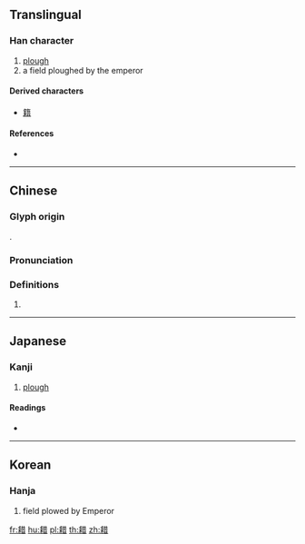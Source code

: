 {{character info/new}}
{{also|藉}}
==Translingual==

===Han character===
{{Han char|rn=127|rad=耒|as=08|sn=14|four=54961|canj=QDTA|ids=⿰耒昔}}

# [[plough]]
# a field ploughed by the emperor

====Derived characters====
* [[籍]]

====References====
* {{Han ref|kx=0963.340|dkj=28945|dj=1412.070|hdz=42773.020|uh=8024|ud=32804|bh=E3A1|bd=58273}}

----

==Chinese==
{{zh-forms}}

===Glyph origin===
{{Han etym}}
{{Han compound|耒|t1=plow|昔|ls=psc|c1=s|c2=p}}.

===Pronunciation===
{{zh-pron
|m=jí,jiè
|c=zik6
|h=pfs=
|md=
|mn=
|w=
|mc=y
|oc=y
|cat=
}}

===Definitions===
{{zh-hanzi}}

# {{rfdef|lang=zh}}

----

==Japanese==

===Kanji===
{{ja-kanji|grade=|rs=耒08}}

# [[plough]]

====Readings====
* {{ja-readings|on=[[せき]] (seki), [[じゃく]] (jaku), [[しゃ]] (sha), [[じゃ]] (ja)|kun=[[かりる]] (kariru)|nanori=}}

----

==Korean==

===Hanja===
{{ko-hanja|hangeul=적|eumhun=|rv=jeok|mr=chŏk|y=cek}}

# field plowed by Emperor

[[fr:耤]]
[[hu:耤]]
[[pl:耤]]
[[th:耤]]
[[zh:耤]]